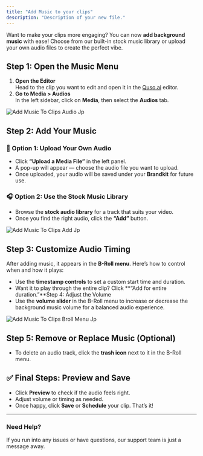 ```yaml
---
title: "Add Music to your clips"
description: "Description of your new file."
---
```


Want to make your clips more engaging? You can now **add background music** with ease\! Choose from our built-in stock music library or upload your own audio files to create the perfect vibe.

## Step 1: Open the Music Menu

1. **Open the Editor**\
   Head to the clip you want to edit and open it in the [Quso.ai](http://Quso.ai) editor.
2. **Go to Media \> Audios**\
   In the left sidebar, click on **Media**, then select the **Audios** tab.

![Add Music To Clips Audio Jp](/images/add-music-to-clips-audio.jpg)

## Step 2: Add Your Music

### 🔁 Option 1: Upload Your Own Audio

- Click **“Upload a Media File”** in the left panel.
- A pop-up will appear — choose the audio file you want to upload.
- Once uploaded, your audio will be saved under your **Brandkit** for future use.

### 🎧 Option 2: Use the Stock Music Library

- Browse the **stock audio library** for a track that suits your video.
- Once you find the right audio, click the **“Add”** button.

![Add Music To Clips Add Jp](/images/add-music-to-clips-add.jpg)

## Step 3: Customize Audio Timing

After adding music, it appears in the **B-Roll menu**. Here’s how to control when and how it plays:

- Use the **timestamp controls** to set a custom start time and duration.
- Want it to play through the entire clip? Click \*\*“Add for entire duration.”\*\*Step 4: Adjust the Volume
- Use the **volume slider** in the B-Roll menu to increase or decrease the background music volume for a balanced audio experience.

![Add Music To Clips Broll Menu Jp](/images/add-music-to-clips-broll-menu.jpg)

## Step 5: Remove or Replace Music (Optional)

- To delete an audio track, click the **trash icon** next to it in the B-Roll menu.

## ✅ Final Steps: Preview and Save

- Click **Preview** to check if the audio feels right.
- Adjust volume or timing as needed.
- Once happy, click **Save** or **Schedule** your clip. That’s it\!

---

### Need Help?

If you run into any issues or have questions, our support team is just a message away.